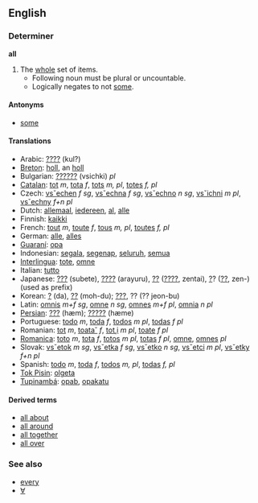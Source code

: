 ==English==
===Determiner===
'''all'''

# The [[whole]] set of items.
#* Following noun must be plural or uncountable.
#* Logically negates to not [[some]].

====Antonyms====
*[[some]]

====Translations====
*Arabic: [[????]] (kul?)
*[[Breton]]: [[holl]], an [[holl]]
*Bulgarian: [[??????]] (vsichki) ''pl''
*[[Catalan]]: [[tot]] ''m'', [[tota]] ''f'', [[tots]] ''m, pl'', [[totes]] ''f, pl''
*Czech: [[vsˇechen]] ''f sg'', [[vsˇechna]] ''f sg'', [[vsˇechno]] ''n sg'', [[vsˇichni]] ''m pl'', [[vsˇechny]] ''f+n pl''
*Dutch: [[allemaal]], [[iedereen]], [[al]], [[alle]]
*Finnish: [[kaikki]]
*French: [[tout]] ''m'', [[toute]] ''f'', [[tous]] ''m, pl'', [[toutes]] ''f, pl''
*German: [[alle]], [[alles]]
*[[Guaraní]]: [[opa]]
*Indonesian: [[segala]], [[segenap]], [[seluruh]], [[semua]]
*[[Interlingua]]: [[tote]], [[omne]]
*Italian: [[tutto]]
*Japanese: [[???]] (subete), [[????]] (arayuru), [[??]] ([[????]], zentai), [[?]]? ([[??]], zen-) (used as prefix)
*Korean: [[?]] (da), [[??]] (moh-du); [[Hanja|???]], ?? (?? jeon-bu)
*Latin: [[omnis]] ''m+f sg'', [[omne]] ''n sg'', [[omnes]] ''m+f pl'', [[omnia]] ''n pl''
*[[Persian]]: [[???]] (hæm); [[?????]] (hæme)
*Portuguese: [[todo]] ''m'', [[toda]] ''f'', [[todos]] ''m'' ''pl'', [[todas]] ''f'' ''pl''
*Romanian: [[tot]] ''m'', [[toata˘]] ''f'', [[tot¸i]] ''m'' ''pl'', [[toate]] ''f'' ''pl''
*[[Romanica]]: [[toto]] ''m'', [[tota]] ''f'', [[totos]] ''m'' ''pl'', [[totas]] ''f'' ''pl'', [[omne]], [[omnes]] ''pl''
*Slovak: [[vsˇetok]] ''m sg'', [[vsˇetka]] ''f sg'', [[vsˇetko]] ''n sg'', [[vsˇetci]] ''m pl'', [[vsˇetky]] ''f+n pl''
*Spanish: [[todo]] ''m'', [[toda]] ''f'', [[todos]] ''m, pl'', [[todas]] ''f, pl''
*[[Tok Pisin]]: [[olgeta]]
*[[Tupinambá]]: [[opab]], [[opakatu]]

====Derived terms====
*[[all about]]
*[[all around]]
*[[all together]]
*[[all over]]

===See also===
*[[every]]
*[[∀]]